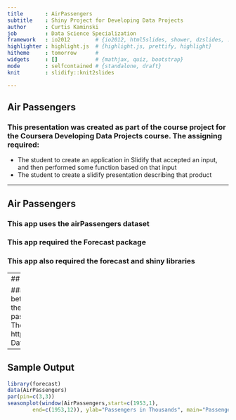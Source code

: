 ```yaml
---
title       : AirPassengers
subtitle    : Shiny Project for Developing Data Projects
author      : Curtis Kaminski
job         : Data Science Specialization
framework   : io2012        # {io2012, html5slides, shower, dzslides, ...}
highlighter : highlight.js  # {highlight.js, prettify, highlight}
hitheme     : tomorrow      # 
widgets     : []            # {mathjax, quiz, bootstrap}
mode        : selfcontained # {standalone, draft}
knit        : slidify::knit2slides

--- 
```


## Air Passengers
### This presentation was created as part of the course project for the Coursera Developing Data Projects course. The assigning required:

* The student to create an application in Slidify that accepted an input, and then performed some function based on that input
* The student to create a slidify presentation describing that product

--- 

## Air Passengers
### This app uses the airPassengers dataset
### This app required the Forecast package
### This app also required the forecast and shiny libraries

---
## Air Passengers

### This app asks you to select a year between 1949 and 1960
### The app will then display a plot of the number of airline passengers for each month that year.
### The App can be found at https://curtiskam.shinyapps.io/Developing-Data-Products-Project/

---

## Sample Output

```r
library(forecast)
data(AirPassengers)
par(pin=c(3,3))
seasonplot(window(AirPassengers,start=c(1953,1),
        end=c(1953,12)), ylab="Passengers in Thousands", main="Passengers for Year")
```
